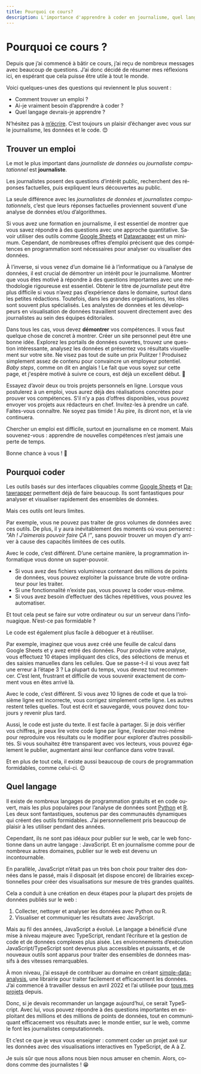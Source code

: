 ```yaml
---
title: Pourquoi ce cours?
description: L'importance d'apprendre à coder en journalisme, quel langage de programmation apprendre et comment trouver un emploi.
---
```



# Pourquoi ce cours ?

Depuis que j’ai commencé à bâtir ce cours, j’ai reçu de nombreux messages avec beaucoup de questions. J’ai donc décidé de résumer mes réflexions ici, en espérant que cela puisse être utile à tout le monde.

Voici quelques-unes des questions qui reviennent le plus souvent :
- Comment trouver un emploi ?
- Ai-je vraiment besoin d’apprendre à coder ?
- Quel langage devrais-je apprendre ?

N’hésitez pas à [m’écrire](/contact). C’est toujours un plaisir d’échanger avec vous sur le journalisme, les données et le code. 😊

<NoticeIntro lang="fr" />

## Trouver un emploi

Le mot le plus important dans *journaliste de données* ou *journaliste computationnel* est **journaliste**.

Les journalistes posent des questions d’intérêt public, recherchent des réponses factuelles, puis expliquent leurs découvertes au public.

La seule différence avec les *journalistes de données* et *journalistes computationnels*, c’est que leurs réponses factuelles proviennent souvent d'une analyse de données et/ou d’algorithmes.

Si vous avez une formation en journalisme, il est essentiel de montrer que vous savez répondre à des questions avec une approche quantitative. Savoir utiliser des outils comme [Google Sheets](https://workspace.google.com/products/sheets/) et [Datawrapper](https://www.datawrapper.de/) est un minimum. Cependant, de nombreuses offres d’emploi précisent que des compétences en programmation sont nécessaires pour analyser ou visualiser des données.

À l’inverse, si vous venez d’un domaine lié à l’informatique ou à l’analyse de données, il est crucial de démontrer un intérêt pour le journalisme. Montrer que vous êtes motivé à répondre à des questions importantes avec une méthodologie rigoureuse est essentiel. Obtenir le titre de *journaliste* peut être plus difficile si vous n’avez pas d’expérience dans le domaine, surtout dans les petites rédactions. Toutefois, dans les grandes organisations, les rôles sont souvent plus spécialisés. Les analystes de données et les développeurs en visualisation de données travaillent souvent directement avec des journalistes au sein des équipes éditoriales.

Dans tous les cas, vous devez **démontrer** vos compétences. Il vous faut quelque chose de concret à montrer. Créer un site personnel peut être une bonne idée. Explorez les portails de données ouvertes, trouvez une question intéressante, analysez les données et présentez vos résultats visuellement sur votre site. Ne visez pas tout de suite un prix Pulitzer ! Produisez simplement assez de contenu pour convaincre un employeur potentiel. *Baby steps*, comme on dit en anglais ! Le fait que vous soyez sur cette page, et j'espère motivé à suivre ce cours, est déjà un excellent début. 🙂

Essayez d’avoir deux ou trois projets personnels en ligne. Lorsque vous postulerez à un emploi, vous aurez déjà des réalisations concrètes pour prouver vos compétences. S’il n’y a pas d’offres disponibles, vous pouvez envoyer vos projets aux rédacteurs en chef. Invitez-les à prendre un café. Faites-vous connaître. Ne soyez pas timide ! Au pire, ils diront non, et la vie continuera.

Chercher un emploi est difficile, surtout en journalisme en ce moment. Mais souvenez-vous : apprendre de nouvelles compétences n’est jamais une perte de temps.

Bonne chance à vous ! 🫡

## Pourquoi coder

Les outils basés sur des interfaces cliquables comme [Google Sheets](https://workspace.google.com/products/sheets/) et [Datawrapper](https://www.datawrapper.de/) permettent déjà de faire beaucoup. Ils sont fantastiques pour analyser et visualiser rapidement des ensembles de données.

Mais ces outils ont leurs limites.

Par exemple, vous ne pouvez pas traiter de gros volumes de données avec ces outils. De plus, il y aura inévitablement des moments où vous penserez : *"Ah ! J’aimerais pouvoir faire ÇA !"*, sans pouvoir trouver un moyen d'y arriver à cause des capacités limitées de ces outils.

Avec le code, c’est différent. D’une certaine manière, la programmation informatique vous donne un super-pouvoir.

- Si vous avez des fichiers volumineux contenant des millions de points de données, vous pouvez exploiter la puissance brute de votre ordinateur pour les traiter.
- Si une fonctionnalité n’existe pas, vous pouvez la coder vous-même.
- Si vous avez besoin d’effectuer des tâches répétitives, vous pouvez les automatiser.

Et tout cela peut se faire sur votre ordinateur ou sur un serveur dans l'infonuagique. N’est-ce pas formidable ?

Le code est également plus facile à déboguer et à réutiliser.

Par exemple, imaginez que vous avez créé une feuille de calcul dans Google Sheets et y avez entré des données. Pour produire votre analyse, vous effectuez 10 étapes impliquant des clics, des sélections de menus et des saisies manuelles dans les cellules. Que se passe-t-il si vous avez fait une erreur à l’étape 3 ? La plupart du temps, vous devrez tout recommencer. C’est lent, frustrant et difficile de vous souvenir exactement de comment vous en êtes arrivé là.

Avec le code, c’est différent. Si vous avez 10 lignes de code et que la troisième ligne est incorrecte, vous corrigez simplement cette ligne. Les autres restent telles quelles. Tout est écrit et sauvegardé, vous pouvez donc toujours y revenir plus tard.

Aussi, le code est juste du texte. Il est facile à partager. Si je dois vérifier vos chiffres, je peux lire votre code ligne par ligne, l’exécuter moi-même pour reproduire vos résultats ou le modifier pour explorer d’autres possibilités. Si vous souhaitez être transparent avec vos lecteurs, vous pouvez également le publier, augmentant ainsi leur confiance dans votre travail.

Et en plus de tout cela, il existe aussi beaucoup de cours de programmation formidables, comme celui-ci. 😉

## Quel langage

Il existe de nombreux langages de programmation gratuits et en code ouvert, mais les plus populaires pour l’analyse de données sont [Python](https://www.python.org/) et [R](https://www.r-project.org/). Les deux sont fantastiques, soutenus par des communautés dynamiques qui créent des outils formidables. J’ai personnellement pris beaucoup de plaisir à les utiliser pendant des années.

Cependant, ils ne sont pas idéaux pour publier sur le web, car le web fonctionne dans un autre langage : JavaScript. Et en journalisme comme pour de nombreux autres domaines, publier sur le web est devenu un incontournable.

En parallèle, JavaScript n’était pas un très bon choix pour traiter des données dans le passé, mais il disposait (et dispose encore) de librairies exceptionnelles pour créer des visualisations sur mesure de très grandes qualités.

Cela a conduit à une création en deux étapes pour la plupart des projets de données publiés sur le web :
1. Collecter, nettoyer et analyser les données avec Python ou R.
2. Visualiser et communiquer les résultats avec JavaScript.

Mais au fil des années, JavaScript a évolué. Le langage a bénéficié d’une mise à niveau majeure avec TypeScript, rendant l’écriture et la gestion de code et de données complexes plus aisée. Les environnements d’exécution JavaScript/TypeScript sont devenus plus accessibles et puissants, et de nouveaux outils sont apparus pour traiter des ensembles de données massifs à des vitesses remarquables.

À mon niveau, j’ai essayé de contribuer au domaine en créant [simple-data-analysis](https://github.com/nshiab/simple-data-analysis), une librairie pour traiter facilement et efficacement les données. J’ai commencé à travailler dessus en avril 2022 et l’ai utilisée pour [tous mes projets](https://www.naelshiab.com/portfolio) depuis.

Donc, si je devais recommander un langage aujourd’hui, ce serait TypeScript. Avec lui, vous pouvez répondre à des questions importantes en exploitant des millions et des millions de points de données, tout en communiquant efficacement vos résultats avec le monde entier, sur le web, comme le font les journalistes computationnels.

Et c’est ce que je veux vous enseigner : comment coder un projet axé sur les données avec des visualisations interactives en TypeScript, de A à Z.

Je suis sûr que nous allons nous bien nous amuser en chemin. Alors, codons comme des journalistes ! 😁

<NoticeEnd lang="fr" />